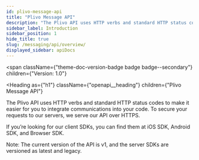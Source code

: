```yaml
---
id: plivo-message-api
title: "Plivo Message API"
description: "The Plivo API uses HTTP verbs and standard HTTP status codes to make it easier for you to integrate communications into your code. To secure your requests to our servers, we serve our API over HTTPS."
sidebar_label: Introduction
sidebar_position: 1
hide_title: true
slug: /messaging/api/overview/
displayed_sidebar: apiDocs
---
```



<span
  className={"theme-doc-version-badge badge badge--secondary"}
  children={"Version: 1.0"}
>
</span>

<Heading
  as={"h1"}
  className={"openapi__heading"}
  children={"Plivo Message API"}
>
</Heading>



The Plivo API uses HTTP verbs and standard HTTP status codes to make it easier for you to integrate communications into your code. To secure your requests to our servers, we serve our API over HTTPS.

If you’re looking for our client SDKs, you can find them at iOS SDK, Android SDK, and Browser SDK.

Note: The current version of the API is v1, and the server SDKs are versioned as latest and legacy.



      